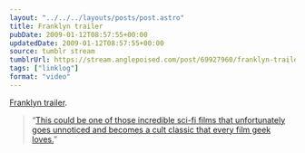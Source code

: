```yaml
---
layout: "../../../layouts/posts/post.astro"
title: Franklyn trailer
pubDate: 2009-01-12T08:57:55+00:00
updatedDate: 2009-01-12T08:57:55+00:00
source: tumblr stream
tumblrUrl: https://stream.anglepoised.com/post/69927960/franklyn-trailer-this-could-be-one-of-those
tags: ["linklog"]
format: "video"
---
```



<YouTube id="https://www.youtube.com/watch?v=08Nj6a8U2uk" />

[Franklyn trailer][1].

> &ldquo;[This could be one of those incredible sci-fi films that unfortunately goes unnoticed and becomes a cult classic that every film geek loves.][2]&rdquo;

[1]: https://www.youtube.com/watch?v=08Nj6a8U2uk
[2]: http://www.firstshowing.net/2009/01/10/must-watch-badass-trailer-for-neo-noir-sci-fi-franklyn/
